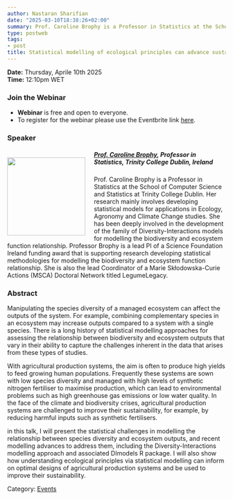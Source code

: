 ---
author: Nastaran Sharifian
date: "2025-03-10T18:38:26+02:00"
summary: Prof. Caroline Brophy is a Professor in Statistics at the School of Computer Science and Statistics at Trinity College Dublin. Her research mainly involves developing statistical models for applications in Ecology, Agronomy and Climate Change studies. She has been deeply involved in the development of the family of Diversity-Interactions models for modelling the biodiversity and ecosystem function relationship. Professor Brophy is a lead PI of a Science Foundation Ireland funding award that is supporting research developing statistical methodologies for modelling the biodiversity and ecosystem function relationship. She is also the lead Coordinator of a Marie Skłodowska-Curie Actions (MSCA) Doctoral Network titled LegumeLegacy.
type: postweb
tags:
- post
title: Statistical modelling of ecological principles can advance sustainable agriculture
---
**Date:** Thursday, Aprile 10th 2025 <br>
**Time:** 12:10pm WET <br>

### Join the Webinar

  - **Webinar** is free and open to everyone. 
  - To register for the webinar please use the Eventbrite link [here](https://forms.office.com/Pages/ResponsePage.aspx?id=zPVUFDW7hUa72YYh_YBVyVf5diHPK9hKlZHeXh9uPr5UQU9ZTDJRRlFVTEFVQlFPQ0ZBM0hIM0dQQy4u).


### Speaker

##### <img src="/webinars/posts/image/pic_Caroline_Brophy.png" width="180px" height="180px" align="left" style="margin:15px 20px 0px 0px"><a name="Rafael"></a> [Prof. Caroline Brophy](https://www.scss.tcd.ie/caroline.brophy/), Professor in Statistics, Trinity College Dublin, Ireland

Prof. Caroline Brophy is a Professor in Statistics at the School of Computer Science and Statistics at Trinity College Dublin. Her research mainly involves developing statistical models for applications in Ecology, Agronomy and Climate Change studies. She has been deeply involved in the development of the family of Diversity-Interactions models for modelling the biodiversity and ecosystem function relationship. Professor Brophy is a lead PI of a Science Foundation Ireland funding award that is supporting research developing statistical methodologies for modelling the biodiversity and ecosystem function relationship. She is also the lead Coordinator of a Marie Skłodowska-Curie Actions (MSCA) Doctoral Network titled LegumeLegacy.


### Abstract
Manipulating the species diversity of a managed ecosystem can affect the outputs of the system. For example, combining complementary species in an ecosystem may increase outputs compared to a system with a single species. There is a long history of statistical modelling approaches for assessing the relationship between biodiversity and ecosystem outputs that vary in their ability to capture the challenges inherent in the data that arises from these types of studies.


With agricultural production systems, the aim is often to produce high yields to feed growing human populations. Frequently these systems are sown with low species diversity and managed with high levels of synthetic nitrogen fertiliser to maximise production, which can lead to environmental problems such as high greenhouse gas emissions or low water quality. In the face of the climate and biodiversity crises, agricultural production systems are challenged to improve their sustainability, for example, by reducing harmful inputs such as synthetic fertilisers.


in this talk, I will present the statistical challenges in modelling the relationship between species diversity and ecosystem outputs, and recent modelling advances to address them, including the Diversity-Interactions modelling approach and associated DImodels R package. I will also show how understanding ecological principles via statistical modelling can inform on optimal designs of agricultural production systems and be used to improve their sustainability.

Category: [<u>Events</u>](/events/posts/2025-04-10-webinar_ecology/)